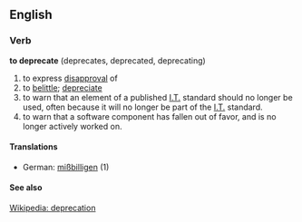 ==English==
===Verb===
'''to deprecate''' (deprecates, deprecated, deprecating)
# to express [[disapproval]] of
# to [[belittle]]; [[depreciate]]
# to warn that an element of a published [[I.T.]] standard should no longer be used, often because it will no longer be part of the [[I.T.]] standard. 
# to warn that a software component has fallen out of favor, and is no longer actively worked on.
====Translations====
*German: [[mißbilligen]] (1)

====See also====
[[w:Deprecation| Wikipedia: deprecation]] <!-- CrossWiki-->